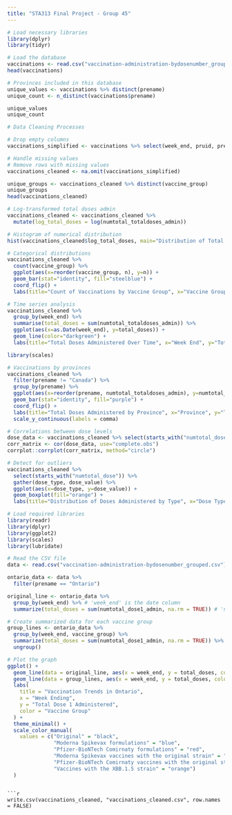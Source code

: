 ```yaml
---
title: "STA313 Final Project - Group 45"
---
```


```r
# Load necessary libraries
library(dplyr)
library(tidyr)

```

```r
# Load the database
vaccinations <- read.csv("vaccination-administration-bydosenumber_grouped.csv")
head(vaccinations)

# Provinces included in this database
unique_values <- vaccinations %>% distinct(prename)
unique_count <- n_distinct(vaccinations$prename)

unique_values
unique_count

```

```r
# Data Cleaning Processes

# Drop empty columns
vaccinations_simplified <- vaccinations %>% select(week_end, pruid, prename, vaccine_group, product_name, numtotal_totaldoses_admin, numtotal_dose1_admin, numtotal_dose2_admin, numtotal_dose3_admin, numtotal_dose4_admin, numtotal_dose5._admin, numtotal_dosenotreported_admin)

# Handle missing values
# Remove rows with missing values
vaccinations_cleaned <- na.omit(vaccinations_simplified)

```

```r
unique_groups <- vaccinations_cleaned %>% distinct(vaccine_group)
unique_groups
head(vaccinations_cleaned)

```

```r
# Log-transformed total doses admin
vaccinations_cleaned <- vaccinations_cleaned %>%
  mutate(log_total_doses = log(numtotal_totaldoses_admin))

# Histogram of numerical distribution
hist(vaccinations_cleaned$log_total_doses, main="Distribution of Total Doses Administered", xlab="Logged Total Doses", col="skyblue")

# Categorical distributions
vaccinations_cleaned %>% 
  count(vaccine_group) %>%
  ggplot(aes(x=reorder(vaccine_group, n), y=n)) +
  geom_bar(stat="identity", fill="steelblue") +
  coord_flip() +
  labs(title="Count of Vaccinations by Vaccine Group", x="Vaccine Group", y="Count")

# Time series analysis
vaccinations_cleaned %>%
  group_by(week_end) %>%
  summarise(total_doses = sum(numtotal_totaldoses_admin)) %>%
  ggplot(aes(x=as.Date(week_end), y=total_doses)) +
  geom_line(color="darkgreen") +
  labs(title="Total Doses Administered Over Time", x="Week End", y="Total Doses")

```

```r
library(scales)

```

```r
# Vaccinations by provinces
vaccinations_cleaned %>%
  filter(prename != "Canada") %>%
  group_by(prename) %>%
  ggplot(aes(x=reorder(prename, numtotal_totaldoses_admin), y=numtotal_totaldoses_admin)) +
  geom_bar(stat="identity", fill="purple") +
  coord_flip() +
  labs(title="Total Doses Administered by Province", x="Province", y="Total Doses") +
  scale_y_continuous(labels = comma)

```

```r
# Correlations between dose levels
dose_data <- vaccinations_cleaned %>% select(starts_with("numtotal_dose"))
corr_matrix <- cor(dose_data, use="complete.obs")
corrplot::corrplot(corr_matrix, method="circle")

# Detect for outliers
vaccinations_cleaned %>%
  select(starts_with("numtotal_dose")) %>%
  gather(dose_type, dose_value) %>%
  ggplot(aes(x=dose_type, y=dose_value)) +
  geom_boxplot(fill="orange") +
  labs(title="Distribution of Doses Administered by Type", x="Dose Type", y="Number of Doses")

```

```r
# Load required libraries
library(readr)
library(dplyr)
library(ggplot2)
library(scales)
library(lubridate)

# Read the CSV file
data <- read.csv("vaccination-administration-bydosenumber_grouped.csv")

ontario_data <- data %>%
  filter(prename == "Ontario")

original_line <- ontario_data %>%
  group_by(week_end) %>% # 'week_end' is the date column
  summarize(total_doses = sum(numtotal_dose1_admin, na.rm = TRUE)) # 'numtotal_dose1_admin' is the dose column

# Create summarized data for each vaccine group
group_lines <- ontario_data %>%
  group_by(week_end, vaccine_group) %>%
  summarize(total_doses = sum(numtotal_dose1_admin, na.rm = TRUE)) %>%
  ungroup()

# Plot the graph
ggplot() +
  geom_line(data = original_line, aes(x = week_end, y = total_doses, color = "Original"), size = 1.2) +
  geom_line(data = group_lines, aes(x = week_end, y = total_doses, color = vaccine_group), size = 1) +
  labs(
    title = "Vaccination Trends in Ontario",
    x = "Week Ending",
    y = "Total Dose 1 Administered",
    color = "Vaccine Group"
  ) +
  theme_minimal() +
  scale_color_manual(
    values = c("Original" = "black", 
               "Moderna Spikevax formulations" = "blue", 
               "Pfizer-BioNTech Comirnaty formulations" = "red",
               "Moderna Spikevax vaccines with the original strain" = "purple",
               "Pfizer-BioNTech Comirnaty vaccines with the original strain" = "green",
               "Vaccines with the XBB.1.5 strain" = "orange")
  )
```
```

```r
write.csv(vaccinations_cleaned, "vaccinations_cleaned.csv", row.names = FALSE)

```
